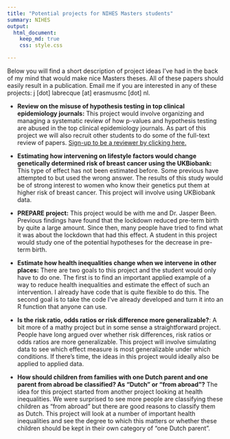 ```yaml
---
title: "Potential projects for NIHES Masters students"
summary: NIHES
output:
  html_document:
    keep_md: true
    css: style.css

---
```


Below you will find a short description of project ideas I've had in the back of my mind that would make nice Masters theses. All of these papers should easily result in a publication. Email me if you are interested in any of these projects: j [dot] labrecque [at] erasmusmc [dot] nl.

- **Review on the misuse of hypothesis testing in top clinical epidemiology journals:** This project would involve organizing and managing a systematic review of how p-values and hypothesis testing are abused in the top clinical epidemiology journals. As part of this project we will also recruit other students to do some of the full-text review of papers. [Sign-up to be a reviewer by clicking here.](https://docs.google.com/forms/d/e/1FAIpQLSdXQ19BkGLToTKlo2tRcRfDEuAT9YL2wO5Tg1X9qPwQsohKdA/viewform?usp=sf_link)

- **Estimating how intervening on lifestyle factors would change genetically determined risk of breast cancer using the UKBiobank:** This type of effect has not been estimated before. Some previous have attempted to but used the wrong answer. The results of this study would be of strong interest to women who know their genetics put them at higher risk of breast cancer. This project will involve using UKBiobank data.

- **PREPARE project:** This project would be with me and Dr. Jasper Been. Previous findings have found that the lockdown reduced pre-term birth by quite a large amount. Since then, many people have tried to find what it was about the lockdown that had this effect. A student in this project would study one of the potential hypotheses for the decrease in pre-term birth. 

- **Estimate how health inequalities change when we intervene in other places:** There are two goals to this project and the student would only have to do one. The first is to find an important applied example of a way to reduce health inequalities and estimate the effect of such an intervention. I already have code that is quite flexible to do this. The second goal is to take the code I've already developed and turn it into an R function that anyone can use. 

- **Is the risk ratio, odds ratios or risk difference more generalizable?**: A bit more of a mathy project but in some sense a straightforward project. People have long argued over whether risk differences, risk ratios or odds ratios are more generalizable. This project will involve simulating data to see which effect measure is most generalizable under which conditions. If there's time, the ideas in this project would ideally also be applied to applied data.

- **How should children from families with one Dutch parent and one parent from abroad be classified? As "Dutch" or "from abroad"?** The idea for this project started from another project looking at health inequalities. We were surprised to see more people are classifying these children as "from abroad" but there are good reasons to classify them as Dutch. This project will look at a number of important health inequalities and see the degree to which this matters or whether these children should be kept in their own category of "one Dutch parent".


